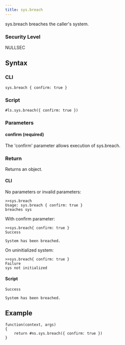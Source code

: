 ```yaml
---
title: sys.breach
---
```


sys.breach breaches the caller's system.

### Security Level

NULLSEC

## Syntax

### CLI

```
sys.breach { confirm: true }
```

### Script

```
#ls.sys.breach({ confirm: true })
```

### Parameters

#### confirm (required)

The 'confirm' parameter allows execution of sys.breach.

### Return

Returns an object.

#### CLI

No parameters or invalid parameters:

```
>>sys.breach
Usage: sys.breach { confirm: true }
breaches sys
```

With confirm parameter:

```
>>sys.breach{ confirm: true }
Success

System has been breached.
```

On uninitialized system:

```
>>sys.breach{ confirm: true }
Failure
sys not initialized
```

#### Script

```
Success

System has been breached.
```

## Example

```
function(context, args)
{
	return #ns.sys.breach({ confirm: true })
}
```
